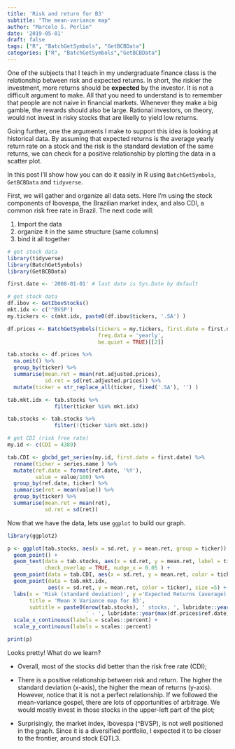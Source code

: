 ```yaml
---
title: 'Risk and return for B3'
subtitle: "The mean-variance map"
author: "Marcelo S. Perlin"
date: '2019-05-01'
draft: false
tags: ["R", "BatchGetSymbols", "GetBCBData"]
categories: ["R", "BatchGetSymbols","GetBCBData"]
---
```


One of the subjects that I teach in my undergraduate finance class is the relationship between risk and expected returns. In short, the riskier the investment, more returns should be **expected** by the investor. It is not a difficult argument to make. All that you need to understand is to remember that people are not naive in financial markets. Whenever they make a big gamble, the rewards should also be large. Rational investors, on theory, would not invest in risky stocks that are likelly to yield low returns.

Going further, one the arguments I make to support this idea is looking at historical data. By assuming that expected returns is the average yearly return rate on a stock and the risk is the standard deviation of the same returns, we can check for a positive relationship by plotting the data in a scatter plot. 

In this post I'll show how you can do it easily in R using `BatchGetSymbols`, `GetBCBData` and `tidyverse`.

First, we will gather and organize all data sets. Here I'm using the stock components of Ibovespa, the Brazilian market index, and also CDI, a common risk free rate in Brazil. The next code will:

1) Import the data
2) organize it in the same structure (same columns)
3) bind it all together

```r
# get stock data
library(tidyverse)
library(BatchGetSymbols)
library(GetBCBData)

first.date <- '2008-01-01' # last date is Sys.Date by default

# get stock data
df.ibov <- GetIbovStocks()
mkt.idx <- c('^BVSP')
my.tickers <- c(mkt.idx, paste0(df.ibov$tickers, '.SA') )

df.prices <- BatchGetSymbols(tickers = my.tickers, first.date = first.date,
                             freq.data = 'yearly', 
                             be.quiet = TRUE)[[2]]

tab.stocks <- df.prices %>%
  na.omit() %>%
  group_by(ticker) %>%
  summarise(mean.ret = mean(ret.adjusted.prices),
            sd.ret = sd(ret.adjusted.prices)) %>%
  mutate(ticker = str_replace_all(ticker, fixed('.SA'), '') )

tab.mkt.idx <- tab.stocks %>%
               filter(ticker %in% mkt.idx)

tab.stocks <- tab.stocks %>%
               filter(!(ticker %in% mkt.idx))

# get CDI (risk free rate) 
my.id <- c(CDI = 4389)

tab.CDI <- gbcbd_get_series(my.id, first.date = first.date) %>%
  rename(ticker = series.name ) %>%
  mutate(ref.date = format(ref.date, '%Y'),
         value = value/100) %>%
  group_by(ref.date, ticker) %>%
  summarise(ret = mean(value)) %>%
  group_by(ticker) %>%
  summarise(mean.ret = mean(ret),
            sd.ret = sd(ret))
```

Now that we have the data, lets use `ggplot` to build our graph.

```r
library(ggplot2)

p <- ggplot(tab.stocks, aes(x = sd.ret, y = mean.ret, group = ticker)) + 
  geom_point() + 
  geom_text(data = tab.stocks, aes(x = sd.ret, y = mean.ret, label = ticker), nudge_y = 0.03,
            check_overlap = TRUE, nudge_x = 0.05 ) + 
  geom_point(data = tab.CDI, aes(x = sd.ret, y = mean.ret, color = ticker), size =5) +
  geom_point(data = tab.mkt.idx, 
             aes(x = sd.ret, y = mean.ret, color = ticker), size =5) +
  labs(x = 'Risk (standard deviation)', y ='Expected Returns (average)', 
       title = 'Mean X Variance map for B3',
       subtitle = paste0(nrow(tab.stocks), ' stocks, ', lubridate::year(min(df.prices$ref.date)), 
                         ' - ', lubridate::year(max(df.prices$ref.date)))) + 
  scale_x_continuous(labels = scales::percent) + 
  scale_y_continuous(labels = scales::percent)  

print(p)
```

Looks pretty! What do we learn? 

- Overall, most of the stocks did better than the risk free rate (CDI);

- There is a positive relationship between risk and return. The higher the standard deviation (x-axis), the higher the mean of returns (y-axis). However, notice that it is not a perfect relationship. If we followed the mean-variance gospel, there are lots of opportunities of arbitrage. We would mostly invest in those stocks in the upper-left part of the plot;

- Surprisingly, the market index, Ibovespa (^BVSP), is not well positioned in the graph. Since it is a diversified portfolio, I expected it to be closer to the frontier, around stock EQTL3. 
